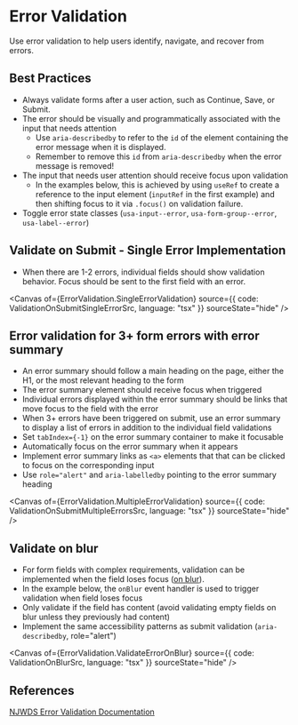 


# Error Validation

Use error validation to help users identify, navigate, and recover from errors.

## Best Practices

- Always validate forms after a user action, such as Continue, Save, or Submit.
- The error should be visually and programmatically associated with the input that needs attention
  - Use `aria-describedby` to refer to the `id` of the element containing the error message when it
    is displayed.
  - Remember to remove this `id` from `aria-describedby` when the error message is removed!
- The input that needs user attention should receive focus upon validation
  - In the examples below, this is achieved by using `useRef` to create a reference to the input
    element (`inputRef` in the first example) and then shifting focus to it via `.focus()` on
    validation failure.
- Toggle error state classes (`usa-input--error`, `usa-form-group--error`, `usa-label--error`)

## Validate on Submit - Single Error Implementation

- When there are 1-2 errors, individual fields should show validation behavior. Focus should be sent
  to the first field with an error.

<Canvas
  of={ErrorValidation.SingleErrorValidation}
  source={{ code: ValidationOnSubmitSingleErrorSrc, language: "tsx" }}
  sourceState="hide"
/>

## Error validation for 3+ form errors with error summary

- An error summary should follow a main heading on the page, either the H1, or the most relevant
  heading to the form
- The error summary element should receive focus when triggered
- Individual errors displayed within the error summary should be links that move focus to the field
  with the error
- When 3+ errors have been triggered on submit, use an error summary to display a list of errors in
  addition to the individual field validations
- Set `tabIndex={-1}` on the error summary container to make it focusable
- Automatically focus on the error summary when it appears
- Implement error summary links as `<a>` elements that that can be clicked to focus on the
  corresponding input
- Use `role="alert"` and `aria-labelledby` pointing to the error summary heading

<Canvas
  of={ErrorValidation.MultipleErrorValidation}
  source={{ code: ValidationOnSubmitMultipleErrorsSrc, language: "tsx" }}
  sourceState="hide"
/>

## Validate on blur

- For form fields with complex requirements, validation can be implemented when the field loses
  focus ([on blur](https://developer.mozilla.org/en-US/docs/Web/API/Element/blur_event)).
- In the example below, the `onBlur` event handler is used to trigger validation when field loses
  focus
- Only validate if the field has content (avoid validating empty fields on blur unless they
  previously had content)
- Implement the same accessibility patterns as submit validation (`aria-describedby`, role="alert")

<Canvas
  of={ErrorValidation.ValidateErrorOnBlur}
  source={{ code: ValidationOnBlurSrc, language: "tsx" }}
  sourceState="hide"
/>

## References

[NJWDS Error Validation Documentation](https://office-of-innovation.gitbook.io/njwds/patterns/error-validation)
